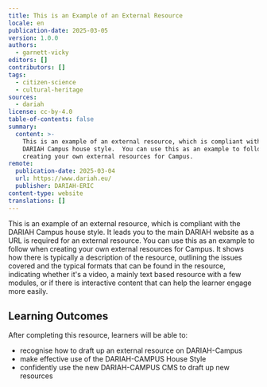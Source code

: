 ```yaml
---
title: This is an Example of an External Resource
locale: en
publication-date: 2025-03-05
version: 1.0.0
authors:
  - garnett-vicky
editors: []
contributors: []
tags:
  - citizen-science
  - cultural-heritage
sources:
  - dariah
license: cc-by-4.0
table-of-contents: false
summary:
  content: >-
    This is an example of an external resource, which is compliant with the
    DARIAH Campus house style.  You can use this as an example to follow when
    creating your own external resources for Campus.
remote:
  publication-date: 2025-03-04
  url: https://www.dariah.eu/
  publisher: DARIAH-ERIC
content-type: website
translations: []
---
```

This is an example of an external resource, which is compliant with the DARIAH Campus house style.  It leads you to the main DARIAH website as a URL is required for an external resource.  You can use this as an example to follow when creating your own external resources for Campus.  It shows how there is typically a description of the resource, outlining the issues covered and the typical formats that can be found in the resource, indicating whether it's a video, a mainly text based resource with a few modules, or if there is interactive content that can help the learner engage more easily.



## Learning Outcomes

After completing this resource, learners will be able to:

* recognise how to draft up an external resource on DARIAH-Campus
* make effective use of the DARIAH-CAMPUS House Style
* confidently use the new DARIAH-CAMPUS CMS to draft up new resources
